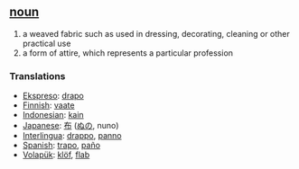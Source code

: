 == [[noun]] ==
# a weaved fabric such as used in dressing, decorating, cleaning or other practical use
# a form of attire, which represents a particular profession

=== Translations ===
*[[Ekspreso]]: [[drapo]]
*[[Finnish]]: [[vaate]]
*[[Indonesian]]: [[kain]]
*[[Japanese]]: [[布]] ([[ぬの]], nuno)
*[[Interlingua]]: [[drappo]], [[panno]]
*[[Spanish]]: [[trapo]], [[paño]]
*[[Volapük]]: [[klöf]], [[flab]]